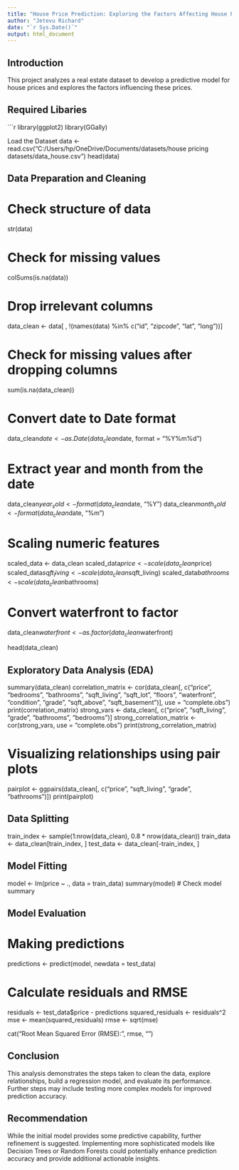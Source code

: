 ---
title: "House Price Prediction: Exploring the Factors Affecting House Prices"
author: "Jetevu Richard"
date: "`r Sys.Date()`"
output: html_document
---

## Introduction
This project analyzes a real estate dataset to develop a predictive model for house prices and explores the factors influencing these prices.

## Required Libaries
```{r}
library(ggplot2)
library(GGally)

 Load the Dataset
data <- read.csv("C:/Users/hp/OneDrive/Documents/datasets/house pricing datasets/data_house.csv")
head(data)

## Data Preparation and Cleaning
# Check structure of data
str(data)

# Check for missing values
colSums(is.na(data))

# Drop irrelevant columns
data_clean <- data[ , !(names(data) %in% c("id", "zipcode", "lat", "long"))]

# Check for missing values after dropping columns
sum(is.na(data_clean))

# Convert date to Date format
data_clean$date <- as.Date(data_clean$date, format = "%Y%m%d")

# Extract year and month from the date
data_clean$year_sold <- format(data_clean$date, "%Y")
data_clean$month_sold <- format(data_clean$date, "%m")

# Scaling numeric features
scaled_data <- data_clean
scaled_data$price <- scale(data_clean$price)
scaled_data$sqft_living <- scale(data_clean$sqft_living)
scaled_data$bathrooms <- scale(data_clean$bathrooms)

# Convert waterfront to factor
data_clean$waterfront <- as.factor(data_clean$waterfront)

head(data_clean)

## Exploratory Data Analysis (EDA)
summary(data_clean)
correlation_matrix <- cor(data_clean[, c("price", "bedrooms", "bathrooms", "sqft_living", "sqft_lot", "floors", 
                                         "waterfront", "condition", "grade", "sqft_above", "sqft_basement")], 
                          use = "complete.obs")
print(correlation_matrix)
strong_vars <- data_clean[, c("price", "sqft_living", "grade", "bathrooms", "bedrooms")]
strong_correlation_matrix <- cor(strong_vars, use = "complete.obs")
print(strong_correlation_matrix)

# Visualizing relationships using pair plots
pairplot <- ggpairs(data_clean[, c("price", "sqft_living", "grade", "bathrooms")])
print(pairplot)

## Data Splitting
train_index <- sample(1:nrow(data_clean), 0.8 * nrow(data_clean))
train_data <- data_clean[train_index, ]
test_data <- data_clean[-train_index, ]

## Model Fitting
model <- lm(price ~ ., data = train_data)
summary(model)  # Check model summary

## Model Evaluation
# Making predictions
predictions <- predict(model, newdata = test_data)

# Calculate residuals and RMSE
residuals <- test_data$price - predictions
squared_residuals <- residuals^2
mse <- mean(squared_residuals)
rmse <- sqrt(mse)

cat("Root Mean Squared Error (RMSE):", rmse, "\n")

## Conclusion
This analysis demonstrates the steps taken to clean the data, explore relationships, build a regression model, and evaluate its performance. Further steps may include testing more complex models for improved prediction accuracy.

## Recommendation
While the initial model provides some predictive capability, further refinement is suggested. Implementing more sophisticated models like Decision Trees or Random Forests could potentially enhance prediction accuracy and provide additional actionable insights.
